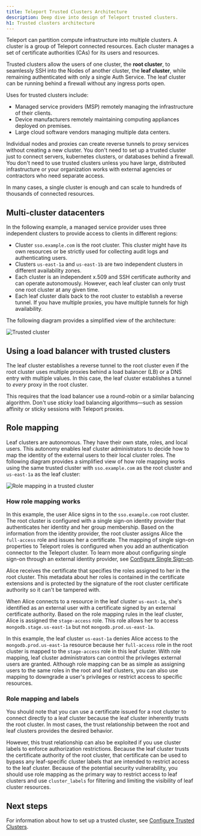 ```yaml
---
title: Teleport Trusted Clusters Architecture
description: Deep dive into design of Teleport trusted clusters.
h1: Trusted clusters architecture
---
```


Teleport can partition compute infrastructure into multiple clusters. A cluster
is a group of Teleport connected resources. Each cluster
manages a set of certificate authorities (CAs) for its users and resources.

Trusted clusters allow the users of one cluster, the **root cluster**, to
seamlessly SSH into the Nodes of another cluster, the **leaf cluster**, while
remaining authenticated with only a single Auth Service. The leaf cluster can
be running behind a firewall without any ingress ports open.

Uses for trusted clusters include:

- Managed service providers (MSP) remotely managing the infrastructure of their clients.
- Device manufacturers remotely maintaining computing appliances deployed on premises.
- Large cloud software vendors managing multiple data centers.

Individual nodes and proxies can create reverse tunnels to proxy services without creating a new cluster.
You don't need to set up a trusted cluster just to connect servers, kubernetes clusters, or
databases behind a firewall. You don't need to use trusted clusters unless you have
large, distributed infrastructure or your organization works with external agencies or contractors who
need separate access.

In many cases, a single cluster is enough and can scale to hundreds of thousands
of connected resources.

## Multi-cluster datacenters

In the following example, a managed service provider uses three independent clusters to 
provide access to clients in different regions:

- Cluster `sso.example.com` is the root cluster. This cluster might have its own resources or be 
strictly used for collecting audit logs and authenticating users.
- Clusters `us-east-1a` and `us-east-1b` are two independent clusters in different availability zones.
- Each cluster is an independent x.509 and SSH certificate authority and can operate autonomously. 
  However, each leaf cluster can only trust one root cluster at any given time.
- Each leaf cluster dials back to the root cluster to establish a reverse tunnel. If you have multiple 
proxies, you have multiple tunnels for high availability.

The following diagram provides a simplified view of the architecture:

![Trusted cluster](../../img/trusted-clusters/simplified-trusted-cluster.png)

## Using a load balancer with trusted clusters

The leaf cluster establishes a reverse tunnel to the root cluster even if the
root cluster uses multiple proxies behind a load balancer (LB) or a DNS entry
with multiple values. In this case, the leaf cluster establishes a tunnel to
*every* proxy in the root cluster.

This requires that the load balancer use a round-robin or a similar balancing algorithm.
Don't use *sticky* load balancing algorithms—such as session affinity or sticky sessions
with Teleport proxies.

## Role mapping

Leaf clusters are autonomous. They have their own state, roles, and local users. 
This autonomy enables leaf cluster administrators to decide how to map the identity of the 
external users to their local cluster roles. 
The following diagram provides a simplified view of how role mapping works using the same trusted
cluster with `sso.example.com` as the root cluster and `us-east-1a` as the leaf cluster:

![Role mapping in a trusted cluster](../../img/trusted-clusters/simplified-trusted-cluster-role-mapping.png)

### How role mapping works

In this example, the user Alice signs in to the `sso.example.com` root cluster. The root cluster is
configured with a single sign-on identity provider that authenticates her identity and her group membership.
Based on the information from the identity provider, the root cluster assigns Alice the `full-access` role
and issues her a certificate. The mapping of single sign-on properties to Teleport roles is configured when
you add an authentication connector to the Teleport cluster. To learn more about configuring single sign-on
through an external identity provider, see [Configure Single Sign-on](../../access-controls/sso).

Alice receives the certificate that specifies the roles assigned to her in the root cluster. This metadata
about her roles is contained in the certificate extensions and is protected by the signature of the root 
cluster certificate authority so it can't be tampered with.

When Alice connects to a resource in the leaf cluster `us-east-1a`, she's identified as an external user
with a certificate signed by an external certificate authority. Based on the role mapping rules in the leaf
cluster, Alice is assigned the `stage-access` role. This role allows her to access `mongodb.stage.us-east-1a`
but not `mongodb.prod.us-east-1a`.

In this example, the leaf cluster `us-east-1a` denies Alice access to the `mongodb.prod.us-east-1a` resource
because her `full-access` role in the root cluster is mapped to the `stage-access` role in this leaf cluster.
With role mapping, leaf cluster administrators can control the privileges external users are granted.
Although role mapping can be as simple as assigning users to the same roles in the root and leaf clusters,
you can also use mapping to downgrade a user's privileges or restrict access to specific resources.

### Role mapping and labels

You should note that you can use a certificate issued for a root cluster to connect directly 
to a leaf cluster because the leaf cluster inherently trusts the root cluster. In most cases, 
the trust relationship between the root and leaf clusters provides the desired behavior. 

However, this trust relationship can also be exploited if you use cluster labels to enforce authorization 
restrictions. Because the leaf cluster trusts the certificate authority of the root cluster, that certificate 
can be used to bypass any leaf-specific cluster labels that are intended to restrict access to the leaf cluster. 
Because of the potential security vulnerability, you should use role mapping as the primary way to restrict access 
to leaf clusters and use `cluster_labels` for filtering and limiting the visibility of leaf cluster resources.

## Next steps

For information about how to set up a trusted cluster, see [Configure Trusted Clusters](../management/admin/trustedclusters.mdx).